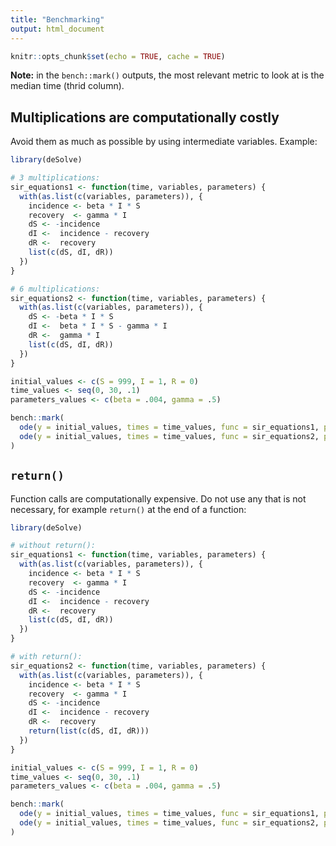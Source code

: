 ```yaml
---
title: "Benchmarking"
output: html_document
---
```


```r
knitr::opts_chunk$set(echo = TRUE, cache = TRUE)
```

**Note:** in the `bench::mark()` outputs, the most relevant metric to look at is
the median time (thrid column).

## Multiplications are computationally costly

Avoid them as much as possible by using intermediate variables. Example:

```r
library(deSolve)

# 3 multiplications:
sir_equations1 <- function(time, variables, parameters) {
  with(as.list(c(variables, parameters)), {
    incidence <- beta * I * S
    recovery  <- gamma * I
    dS <- -incidence
    dI <-  incidence - recovery
    dR <-  recovery
    list(c(dS, dI, dR))
  })
}

# 6 multiplications:
sir_equations2 <- function(time, variables, parameters) {
  with(as.list(c(variables, parameters)), {
    dS <- -beta * I * S
    dI <-  beta * I * S - gamma * I
    dR <-  gamma * I
    list(c(dS, dI, dR))
  })
}

initial_values <- c(S = 999, I = 1, R = 0)
time_values <- seq(0, 30, .1)
parameters_values <- c(beta = .004, gamma = .5)

bench::mark(
  ode(y = initial_values, times = time_values, func = sir_equations1, parms = parameters_values),
  ode(y = initial_values, times = time_values, func = sir_equations2, parms = parameters_values)
)
```

## `return()`

Function calls are computationally expensive. Do not use any that is not
necessary, for example `return()` at the end of a function:

```r
library(deSolve)

# without return():
sir_equations1 <- function(time, variables, parameters) {
  with(as.list(c(variables, parameters)), {
    incidence <- beta * I * S
    recovery  <- gamma * I
    dS <- -incidence
    dI <-  incidence - recovery
    dR <-  recovery
    list(c(dS, dI, dR))
  })
}

# with return():
sir_equations2 <- function(time, variables, parameters) {
  with(as.list(c(variables, parameters)), {
    incidence <- beta * I * S
    recovery  <- gamma * I
    dS <- -incidence
    dI <-  incidence - recovery
    dR <-  recovery
    return(list(c(dS, dI, dR)))
  })
}

initial_values <- c(S = 999, I = 1, R = 0)
time_values <- seq(0, 30, .1)
parameters_values <- c(beta = .004, gamma = .5)

bench::mark(
  ode(y = initial_values, times = time_values, func = sir_equations1, parms = parameters_values),
  ode(y = initial_values, times = time_values, func = sir_equations2, parms = parameters_values)
)
```

